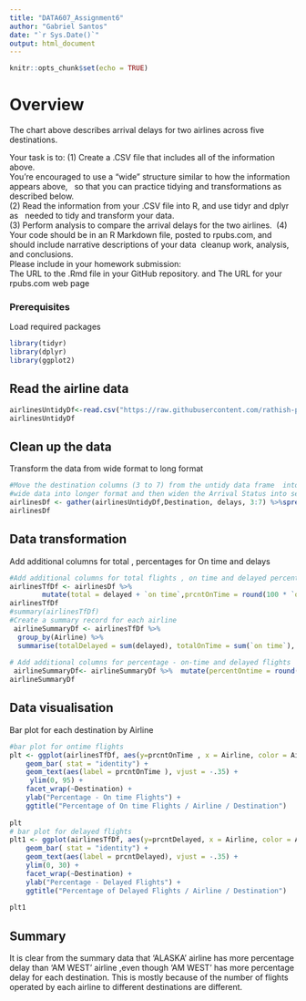 ---
title: "DATA607_Assignment6"
author: "Gabriel Santos"
date: "`r Sys.Date()`"
output: html_document
---

```{r setup, include=FALSE}
knitr::opts_chunk$set(echo = TRUE)
```

# Overview

The chart above describes arrival delays for two airlines across five destinations.  \

Your task is to: 
(1) Create a .CSV file  that includes all of the information above.  \
    You’re encouraged to use a “wide” structure similar to how the information appears above, \ 
    so that you can practice tidying and transformations as described below. \
(2) Read the information from your .CSV file into R, and use tidyr and dplyr as \ 
   needed to tidy and transform your data.\   
(3) Perform analysis to compare the arrival delays for the two airlines.\ 
(4) Your code should be in an R Markdown file, posted to rpubs.com, and should include narrative descriptions of your data\     cleanup work, analysis, and conclusions.\
Please include in your homework submission: \
The URL to the .Rmd file in your GitHub repository. and 
The URL for your rpubs.com web page

### Prerequisites
Load required packages
```{r message=FALSE}
library(tidyr)
library(dplyr)
library(ggplot2)
```

## Read the airline data

```{r message=FALSE}
airlinesUntidyDf<-read.csv("https://raw.githubusercontent.com/rathish-ps/Data607-Assignment/main/airlines.csv")
airlinesUntidyDf
```


## Clean up the data

Transform the data from wide format to long format

```{r message=FALSE}
#Move the destination columns (3 to 7) from the untidy data frame  into single destination column
#wide data into longer format and then widen the Arrival Status into separate columns
airlinesDf <- gather(airlinesUntidyDf,Destination, delays, 3:7) %>%spread(2,4)
airlinesDf
```


## Data transformation

Add additional columns for total ,  percentages for On time and delays

```{r message=FALSE}
#Add additional columns for total flights , on time and delayed percentages 
airlinesTfDf <- airlinesDf %>% 
        mutate(total = delayed + `on time`,prcntOnTime = round(100 * `on time` / total, 2), prcntDelayed = round(delayed / total * 100, 2)) 
airlinesTfDf
#summary(airlinesTfDf)
#Create a summary record for each airline
 airlineSummaryDf <- airlinesTfDf %>% 
  group_by(Airline) %>% 
  summarise(totalDelayed = sum(delayed), totalOnTime = sum(`on time`), totalFlights = sum(total)) 
 
# Add additional columns for percentage - on-time and delayed flights 
 airlineSummaryDf<- airlineSummaryDf %>%  mutate(percentOntime = round(totalOnTime/totalFlights * 100, 2),percentDelayed = round(totalDelayed/totalFlights * 100, 2))
airlineSummaryDf
```


## Data visualisation
Bar plot for each destination by Airline
```{r message=FALSE}
#bar plot for ontime flights
plt <- ggplot(airlinesTfDf, aes(y=prcntOnTime , x = Airline, color = Airline, fill = Airline)) + 
    geom_bar( stat = "identity") +
    geom_text(aes(label = prcntOnTime ), vjust = -.35) +
     ylim(0, 95) +
    facet_wrap(~Destination) +
    ylab("Percentage - On time Flights") +
    ggtitle("Percentage of On time Flights / Airline / Destination")
    
plt
# bar plot for delayed flights
plt1 <- ggplot(airlinesTfDf, aes(y=prcntDelayed, x = Airline, color = Airline, fill = Airline)) + 
    geom_bar( stat = "identity") +
    geom_text(aes(label = prcntDelayed), vjust = -.35) +
    ylim(0, 30) +
    facet_wrap(~Destination) +
    ylab("Percentage - Delayed Flights") +
    ggtitle("Percentage of Delayed Flights / Airline / Destination")
    
plt1
```


## Summary

It is clear from the summary data that 'ALASKA' airline has more percentage delay than 'AM WEST' airline ,even though
'AM WEST' has more percentage delay for each destination. This is mostly because of the number of flights operated by each airline to different destinations are different. 
